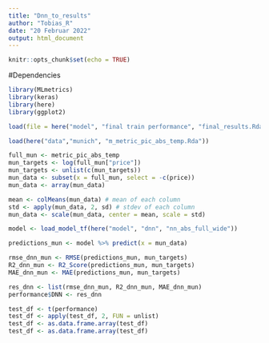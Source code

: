 ```yaml
---
title: "Dnn_to_results"
author: "Tobias_R"
date: "20 Februar 2022"
output: html_document
---
```


```r
knitr::opts_chunk$set(echo = TRUE)
```

#Dependencies 
```r
library(MLmetrics)
library(keras)
library(here)
library(ggplot2)
```

```r
load(file = here("model", "final train performance", "final_results.Rda"))
```

```r
load(here("data","munich", "m_metric_pic_abs_temp.Rda"))
```

```r
full_mun <- metric_pic_abs_temp
mun_targets <- log(full_mun["price"])
mun_targets <- unlist(c(mun_targets))
mun_data <- subset(x = full_mun, select = -c(price))
mun_data <- array(mun_data)

mean <- colMeans(mun_data) # mean of each column
std <- apply(mun_data, 2, sd) # stdev of each column
mun_data <- scale(mun_data, center = mean, scale = std)
```

```r
model <- load_model_tf(here("model", "dnn", "nn_abs_full_wide"))
```

```r
predictions_mun <- model %>% predict(x = mun_data)
```

```r
rmse_dnn_mun <- RMSE(predictions_mun, mun_targets)
R2_dnn_mun <- R2_Score(predictions_mun, mun_targets)
MAE_dnn_mun <- MAE(predictions_mun, mun_targets)
```

```r
res_dnn <- list(rmse_dnn_mun, R2_dnn_mun, MAE_dnn_mun)
performance$DNN <- res_dnn
```

```r
test_df <- t(performance)
test_df <- apply(test_df, 2, FUN = unlist)
test_df <- as.data.frame.array(test_df)
test_df <- as.data.frame.array(test_df)
```








